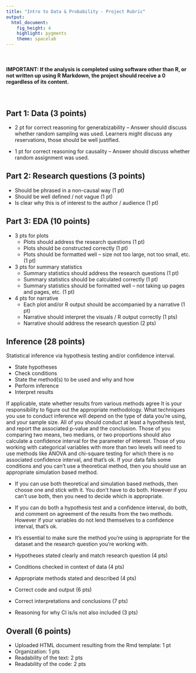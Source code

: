 ```yaml
---
title: "Intro to Data & Probability - Project Rubric"
output: 
  html_document: 
    fig_height: 4
    highlight: pygments
    theme: spacelab
---
```


<br>

#### IMPORTANT: If the analysis is completed using software other than R, or not written up using R Markdown, the project should receive a 0 regardless of its content.

<br>

## Part 1: Data (3 points)

- 2 pt for correct reasoning for generabizability -- Answer should discuss whether 
random sampling was used. Learners might discuss any reservations, those should be well justified.

- 1 pt for correct reasoning for causality -- Answer should discuss whether 
random assignment was used.

## Part 2: Research questions (3 points)

- Should be phrased in a non-causal way (1 pt)
- Should be well defined / not vague (1 pt)
- Is clear why this is of interest to the author / audience (1 pt)
    
## Part 3: EDA (10 points)

- 3 pts for plots
    + Plots should address the research questions (1 pt)
    + Plots should be constructed correctly (1 pt)
    + Plots should be formatted well -- size not too large, not too small, etc. (1 pt)

- 3 pts for summary statistics
    + Summary statistics should address the research questions (1 pt)
    + Summary statistics should be calculated correctly (1 pt)
    + Summary statistics should be formatted well -- not taking up pages and pages, etc. (1 pt)
    
- 4 pts for narrative
    + Each plot and/or R output should be accompanied by a narrative (1 pt)
    + Narrative should interpret the visuals / R output correctly (1 pts)
    + Narrative should address the research question (2 pts)
  
## Inference (28 points)

Statistical inference via hypothesis testing and/or confidence interval.

- State hypotheses
- Check conditions
- State the method(s) to be used and why and how
- Perform inference
- Interpret results

If applicable, state whether results from various methods agree
It is your responsibility to figure out the appropriate methodology. What techniques you use to conduct inference will depend on the type of data you're using, and your sample size. All of you should conduct at least a hypothesis test, and report the associated p-value and the conclusion. Those of you comparing two means, two medians, or two proportions should also calculate a confidence interval for the parameter of interest. Those of you working with categorical variables with more than two levels will need to use methods like ANOVA and chi-square testing for which there is no associated confidence interval, and that's ok. If your data fails some conditions and you can't use a theoretical method, then you should use an appropriate simulation based method.

- If you can use both theoretical and simulation based methods, then choose one and stick with it. You don't have to do both. However if you can't use both, then you need to decide which is appropriate.
- If you can do both a hypothesis test and a confidence interval, do both, and comment on agreement of the results from the two methods. However if your variables do not lend themselves to a confidence interval, that's ok.
- It's essential to make sure the method you're using is appropriate for the dataset and the research question you're working with.


- Hypotheses stated clearly and match research question (4 pts)
- Conditions checked in context of data (4 pts)
- Appropriate methods stated and described (4 pts)
- Correct code and output (6 pts)
- Correct interpretations and conclusions (7 pts)
- Reasoning for why CI is/is not also included (3 pts)

  
## Overall (6 points)

- Uploaded HTML document resulting from the Rmd template: 1 pt
- Organization: 1 pts
- Readability of the text: 2 pts
- Readability of the code: 2 pts